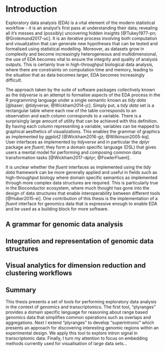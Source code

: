 # Introduction {#ch:intro}

Exploratory data analysis (EDA) is a vital element of the modern 
statistical workflow - it is an analyst’s first pass at 
understanding their data; revealing all it’s messes and (possibly) 
uncovering hidden insights [@Tukey1977-pn; @Grolemund2017-uc]. 
It is an iterative process involving both computation and visualization 
that can generate new hypotheses that can be tested and formalised using 
statistical modelling. Moreover, as datasets grow in complexity and become
increasingly heterogeneous and multidimensional, 
the use of EDA becomes vital to ensure the integrity and quality of analysis 
outputs.  This is certainly true in high-throughput biological 
data analysis, where there are constraints on computation time and 
memory, leading to the situation that as data becomes larger,
EDA becomes increasingly difficult. 


The approach taken by the suite of software packages collectively known as the *tidyverse* 
is an attempt to formalise aspects of the EDA process in the R programming language
under a single semantic known as *tidy data* [@baser; @tidyverse; @Wickham2014-jc]. 
Simply put, a *tidy data* set is a rectangular table where each row of the table corresponds to an 
observation and each column corresponds to a variable. There is a surprisingly
large amount of utility that can be achieved with this definition. By having
each column representing a variable,  variables can be mapped
to graphical aesthetics  of visualizations. This enables the grammar of graphics as implemented
by *ggplot2* [@Wickham2016-gz; @Wilkinson2005-kq]. User interfaces
as implemented by *tidyverse* and in particular the *dplyr* package are *fluent*; 
they form a domain specific language (DSL) that gives users a mental model 
for performing and composing common data transformation tasks 
[@Wickham2017-dplyr; @FowlerFluent].

It is unclear whether the *fluent* interfaces as implemented using the
*tidy data* framework can be more generally applied and useful
in fields such as high-throughput biology where domain specific semantics as
implemented through more complex data structures are required. This is particularly
true in the Bioconductor ecosystem, where much thought has gone into the
design of data structures that enable interoperability between different tools 
[@Huber2015-ei]. One contribution of this thesis is the implementation
of a *fluent* interface for genomics data that is expressive enough to
enable EDA and be used as a building block for more software. 




## A grammar for genomic data analysis


## Integration and representation of genomic data structures 


## Visual analytics for dimension reduction and clustering workflows



## Summary

This thesis presents a set of tools for performing exploratory 
data analysis in the context of genomics and transcriptomics.  The first tool, “plyranges” provides a domain specific language for 
reasoning about range based genomics data that simplifies common 
operations such as overlaps and aggregations.  Next I extend 
“plyranges”  to develop “superintronic” which presents an 
approach for discovering interesting genomic regions within an 
experimental design. We apply this tool to explore intron signal 
in transcriptomic data. Finally, I turn my attention to focus on 
embedding methods currently used for visualisation of large data 
sets… 
